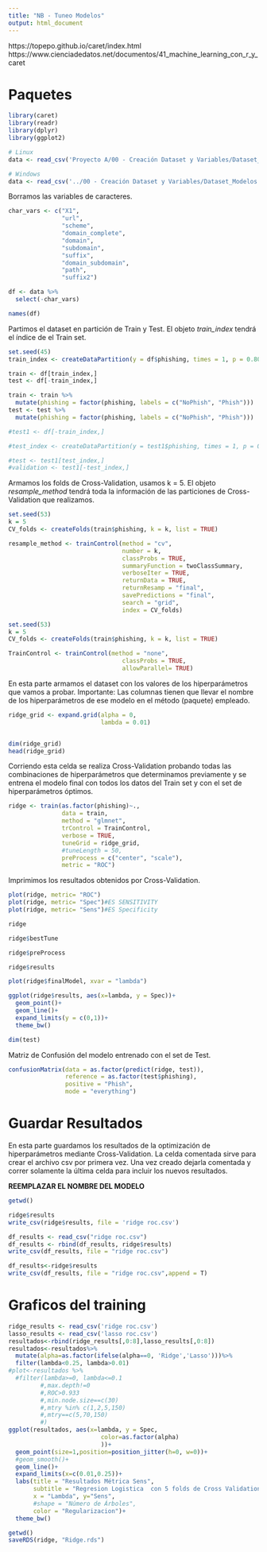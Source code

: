 ```yaml
---
title: "NB - Tuneo Modelos"
output: html_document
---
```


https://topepo.github.io/caret/index.html
https://www.cienciadedatos.net/documentos/41_machine_learning_con_r_y_caret

# Paquetes

```r
library(caret)
library(readr)
library(dplyr)
library(ggplot2)
```


```r
# Linux
data <- read_csv('Proyecto A/00 - Creación Dataset y Variables/Dataset_Modelos.csv')
```

```r
# Windows
data <- read_csv('../00 - Creación Dataset y Variables/Dataset_Modelos.csv')
```

Borramos las variables de caracteres.

```r
char_vars <- c("X1", 
               "url", 
               "scheme", 
               "domain_complete", 
               "domain", 
               "subdomain", 
               "suffix", 
               "domain_subdomain", 
               "path", 
               "suffix2")

df <- data %>%
  select(-char_vars)
```



```r
names(df)
```

Partimos el dataset en partición de Train y Test. El objeto *train_index* tendrá el índice de el Train set.

```r
set.seed(45)
train_index <- createDataPartition(y = df$phishing, times = 1, p = 0.80, list = FALSE)

train <- df[train_index,]
test <- df[-train_index,]

train <- train %>%
  mutate(phishing = factor(phishing, labels = c("NoPhish", "Phish")))
test <- test %>%
  mutate(phishing = factor(phishing, labels = c("NoPhish", "Phish")))

#test1 <- df[-train_index,]

#test_index <- createDataPartition(y = test1$phishing, times = 1, p = 0.5, list = FALSE)

#test <- test1[test_index,]
#validation <- test1[-test_index,]
```

Armamos los folds de Cross-Validation, usamos k = 5. El objeto *resample_method* tendrá toda la información de las particiones de Cross-Validation que realizamos.

```r
set.seed(53)
k = 5
CV_folds <- createFolds(train$phishing, k = k, list = TRUE)

resample_method <- trainControl(method = "cv",
                                number = k,
                                classProbs = TRUE,
                                summaryFunction = twoClassSummary,
                                verboseIter = TRUE,
                                returnData = TRUE,
                                returnResamp = "final",
                                savePredictions = "final",
                                search = "grid",
                                index = CV_folds)

```
```r
set.seed(53)
k = 5
CV_folds <- createFolds(train$phishing, k = k, list = TRUE)

TrainControl <- trainControl(method = "none",
                                classProbs = TRUE,
                                allowParallel= TRUE)

```

En esta parte armamos el dataset con los valores de los hiperparámetros que vamos a probar. Importante: Las columnas tienen que llevar el nombre de los hiperparámetros de ese modelo en el método (paquete) empleado.

```r
ridge_grid <- expand.grid(alpha = 0,
                          lambda = 0.01)


dim(ridge_grid)
head(ridge_grid)
```

Corriendo esta celda se realiza Cross-Validation probando todas las combinaciones de hiperparámetros que determinamos previamente y se entrena el modelo final con todos los datos del Train set y con el set de hiperparámetros óptimos.

```r
ridge <- train(as.factor(phishing)~., 
               data = train, 
               method = "glmnet", 
               trControl = TrainControl,
               verbose = TRUE,
               tuneGrid = ridge_grid,
               #tuneLength = 50,
               preProcess = c("center", "scale"),
               metric = "ROC")
```

Imprimimos los resultados obtenidos por Cross-Validation.
```r
plot(ridge, metric= "ROC")
plot(ridge, metric= "Spec")#ES SENSITIVITY
plot(ridge, metric= "Sens")#ES Specificity
```

```r
ridge
```

```r
ridge$bestTune
```

```r
ridge$preProcess
```
```r
ridge$results
```



```r
plot(ridge$finalModel, xvar = "lambda")
```

```r
ggplot(ridge$results, aes(x=lambda, y = Spec))+
  geom_point()+
  geom_line()+
  expand_limits(y = c(0,1))+
  theme_bw()
```


```r
dim(test)
```


Matriz de Confusión del modelo entrenado con el set de Test.

```r
confusionMatrix(data = as.factor(predict(ridge, test)),
                reference = as.factor(test$phishing),
                positive = "Phish",
                mode = "everything")
```

# Guardar Resultados

En esta parte guardamos los resultados de la optimización de hiperparámetros mediante Cross-Validation. La celda comentada sirve para crear el archivo csv por primera vez. Una vez creado dejarla comentada y correr solamente la última celda para incluir los nuevos resultados.

**REEMPLAZAR EL NOMBRE DEL MODELO**
```r
getwd()
```

```r
ridge$results
write_csv(ridge$results, file = 'ridge roc.csv')
```

```r
df_results <- read_csv("ridge roc.csv")
df_results <- rbind(df_results, ridge$results)
write_csv(df_results, file = "ridge roc.csv")
```
```r
df_results<-ridge$results
write_csv(df_results, file = "ridge roc.csv",append = T)
```

# Graficos del training
```r
ridge_results <- read_csv('ridge roc.csv')
lasso_results <- read_csv('lasso roc.csv')
resultados<-rbind(ridge_results[,0:8],lasso_results[,0:8])
resultados<-resultados%>%
  mutate(alpha=as.factor(ifelse(alpha==0, 'Ridge','Lasso')))%>%
  filter(lambda<0.25, lambda>0.01)
#plot<-resultados %>%
  #filter(lambda>=0, lambda<=0.1
         #,max.depth!=0
         #,ROC>0.933
         #,min.node.size==c(30)
         #,mtry %in% c(1,2,5,150)
         #,mtry==c(5,70,150)
         #)
ggplot(resultados, aes(x=lambda, y = Spec,
                          color=as.factor(alpha)
                          ))+
  geom_point(size=1,position=position_jitter(h=0, w=0))+
  #geom_smooth()+
  geom_line()+
  expand_limits(x=c(0.01,0.25))+
  labs(title = "Resultados Métrica Sens",
       subtitle = "Regresion Logistica  con 5 folds de Cross Validation",
       x = "Lambda", y="Sens",
       #shape = "Número de Árboles",
       color = "Regularizacion")+
  theme_bw()
```

```r
getwd()
saveRDS(ridge, "Ridge.rds")
```

